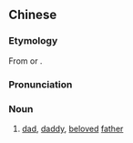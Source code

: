 ==Chinese==
{{zh-forms|s=阿玛|alt=阿馬,阿媽|gloss=-}}
===Etymology===
From {{etyl|juc|zh}} {{m|juc}} or {{der|zh|mnc|ᠠᠮᠠ}}.

===Pronunciation===
{{zh-pron
|m=àma
|c=aa3 maa5
|cat=n
}}

===Noun===
{{zh-noun}}

# {{lb|zh|historical}} [[dad]], [[daddy]], [[beloved]] [[father]] {{qualifier|chiefly for historical flavor in accounts of the Qing dynasty}}
